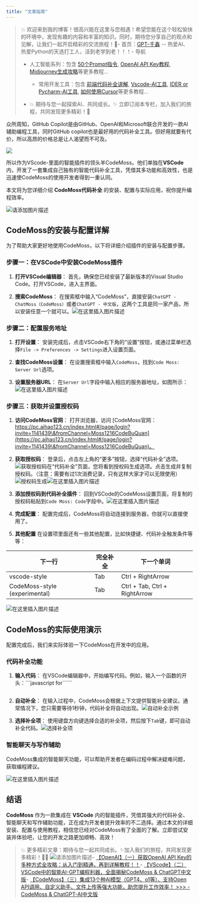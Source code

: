 ```yaml
---
title: "文章指南"
---
```


> 💥 欢迎来到我的博客！很高兴能在这里与您相遇！希望您能在这个轻松愉快的环境中，发现有趣的内容和丰富的知识。同时，期待您分享自己的观点和见解，让我们一起开启精彩的交流旅程！🌟- 首页：[GPT-千鑫](https://blog.csdn.net/zhouzongxin94?type=blog) -- 热爱AI、热爱Python的天选打工人，活到老学到老！！！- 导航
>
>   * 人工智能系列：包含 [50个Prompt指令](https://blog.csdn.net/zhouzongxin94/article/details/144270946), [OpenAI API Key教程](https://blog.csdn.net/zhouzongxin94/article/details/144021130), [Midjourney生成攻略](https://blog.csdn.net/zhouzongxin94/article/details/142547522)等更多教程...
>
>     * 常用开发工具：包含 [前端代码补全讲解](https://blog.csdn.net/zhouzongxin94/article/details/144189309), [Vscode-AI工具](https://blog.csdn.net/zhouzongxin94/article/details/143489698), [IDER or Pycharm-AI工具](https://blog.csdn.net/zhouzongxin94/article/details/143845041), [如何使用Cursor](https://blog.csdn.net/zhouzongxin94/article/details/142123528)等更多教程...
>
> - 💥 期待与您一起探索AI、共同成长。✨ 立即订阅本专栏，加入我们的旅程，共同发现更多精彩！🌟

众所周知，‌GitHub Copilot‌是由GitHub、OpenAI和Microsoft联合开发的一款AI辅助编程工具，同时GitHub copilot也是最好用的代码补全工具。但好用就要有代价，所以高昂的价格总是让人渴望而不可及。

![](codemoss图1.png)

所以作为VScode-里面的智能插件的领头羊CodeMoss。他们单独在**VSCode**内，开发了一套集成自己独有的智能代码补全工具，凭借其多功能和高效性，也是迅速使CodeMoss的使用开发者得到一重认同。

本文将为您详细介绍 **CodeMoss代码补全** 的安装、配置与实际应用，祝你提升编程效率。

![请添加图片描述](https://i-blog.csdnimg.cn/direct/56a30139449a445b8e06d16837e01d0d.gif#pic_center)

## CodeMoss的安装与配置详解

为了帮助大家更好地使用CodeMoss，以下将详细介绍插件的安装与配置步骤。

### 步骤一：在VSCode中安装CodeMoss插件

1. **打开VSCode编辑器**：
   首先，确保您已经安装了最新版本的Visual Studio Code。打开VSCode，进入主界面。

2. **搜索CodeMoss**：
   在搜索框中输入“CodeMoss”，直接安装`ChatGPT - ChatMoss（CodeMoss）`或者`ChatGPT - 中文版`，这两个工具是同一家产品，所以安装任意一个就可以。![在这里插入图片描述](https://i-blog.csdnimg.cn/direct/4becc9315a3b4e4f99e0055d7c60c73d.png)

### 步骤二：配置服务地址

1. **打开设置**：
   安装完成后，点击VSCode右下角的“设置”按钮，或通过菜单栏选择`File -> Preferences -> Settings`进入设置页面。

2. **查找CodeMoss设置**：
   在设置搜索框中输入`CodeMoss`，找到`Code Moss: Server Url`选项。

3. **设置服务器URL**：
   在`Server Url`字段中输入相应的服务器地址，如图所示：![在这里插入图片描述](https://i-blog.csdnimg.cn/direct/b2eb79b4132e4fbfa0853f19e86c9200.png)

### 步骤三：获取并设置授权码

1. **访问CodeMoss官网**：
   打开浏览器，访问 [CodeMoss官网：https://pc.aihao123.cn/index.html#/page/login?invite=1141439\&fromChannel=Moss1216CodeBuQuan](https://pc.aihao123.cn/index.html#/page/login?invite=1141439\&fromChannel=Moss1216CodeBuQuan)。

2. **获取授权码**：
   登录后，点击左上角的“更多”按钮，选择“代码补全”选项。![获取授权码](https://i-blog.csdnimg.cn/direct/1c1631fd3934455998f3b8c83c52f637.png)在“代码补全”页面，您将看到授权码生成选项。点击生成并复制授权码。（注意：需要有过1次消费记录，只有这样大家才可以无限使用）![授权码生成](https://i-blog.csdnimg.cn/direct/cfeb6e8e200a4c58bc61d1bdc00f343c.png)![在这里插入图片描述](https://i-blog.csdnimg.cn/direct/3a311c8aad334b20b752463657b63fee.png)

3. **添加授权码到代码补全插件**：
   回到VSCode的CodeMoss设置页面，将复制的授权码粘贴到`Code Moss: Code`字段中。![在这里插入图片描述](https://i-blog.csdnimg.cn/direct/0c2a7dbf3c504185a490507ccc0d3ed4.png)

4. **完成配置**：
   配置完成后，CodeMoss将自动连接到服务器，你就可以直接使用了。

5. **其他配置**
   在设置项里面还有一些其他配置，比如快捷键、代码补全触发条件等等：

| 下一行                           | 完全补全 | 下一个单词                         |
| ----------------------------- | ---- | ----------------------------- |
| vscode-style                  | Tab  | Ctrl + RightArrow             |
| CodeMoss-style (experimental) | Tab  | Ctrl + Tab, Ctrl + RightArrow |

![在这里插入图片描述](https://i-blog.csdnimg.cn/direct/5e78c94a49dc414fac2a0b77ec8699b7.png)

## CodeMoss的实际使用演示

配置完成后，我们来实际体验一下CodeMoss在开发中的应用。

### 代码补全功能

1. **输入代码**：
   在VSCode编辑器中，开始编写代码。例如，输入一个函数的开头：\`\`\`javascript
   for\`\`\````
   ```

2. **自动补全**：
   在输入过程中，CodeMoss会根据上下文提供智能补全建议。通常情况下，您只需要等待1秒钟，代码补全将自动出现。![自动补全示例](https://i-blog.csdnimg.cn/direct/bcb6148d0c214a00ac2d713b580b2f20.png)

3. **选择补全项**：
   使用键盘方向键选择合适的补全项，然后按下`Tab`键，即可自动补全代码。![选择补全项](https://i-blog.csdnimg.cn/direct/9c3911e9d3334287b6c8ca203b6c6983.png)

### 智能聊天与写作辅助

CodeMoss集成的智能聊天功能，可以帮助开发者在编码过程中解决疑难问题，获取编程建议。

![在这里插入图片描述](https://i-blog.csdnimg.cn/direct/80914692660b4548b8f71635eb19687b.png)

## 结语

**CodeMoss** 作为一款集成在 **VSCode** 内的智能插件，凭借其强大的代码补全、智能聊天和写作辅助功能，正在成为开发者提升效率的不二选择。通过本文的详细安装、配置与使用教程，相信您已经对CodeMoss有了全面的了解。立即尝试安装并体验吧，让您的开发之路更加顺畅、高效！

> 💥   更多精彩文章：期待与您一起共同成长。✨加入我们的旅程，共同发现更多精彩！🌟🌟
> ![请添加图片描述](https://i-blog.csdnimg.cn/direct/e2c8d420206a4d2ab60f0e20f3049452.gif#pic_center)- [【OpenAI】（一）获取OpenAI API Key的多种方式全攻略：从入门到精通，再到详解教程！！](https://blog.csdn.net/zhouzongxin94/article/details/144021130)- [【VScode】（二）VSCode中的智能AI-GPT编程利器，全面揭秘CodeMoss & ChatGPT中文版](https://blog.csdn.net/zhouzongxin94/article/details/143489698)- [【CodeMoss】（三）集成13个种AI模型（GPT4、o1等）、支持Open API调用、自定义助手、文件上传等强大功能，助您提升工作效率！ >>> - CodeMoss & ChatGPT-AI中文版](https://pc.aihao123.cn/index.html#/page/login?invite=1141439\&fromChannel=Moss1216)